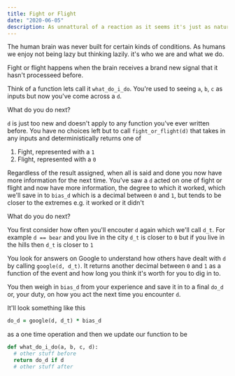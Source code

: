 ```yaml
---
title: Fight or Flight
date: "2020-06-05"
description: As unnattural of a reaction as it seems it's just as natural
---
```


The human brain was never built for certain kinds of conditions. As humans we enjoy not being lazy but thinking lazily. it's who we are and what we do.

Fight or flight happens when the brain receives a brand new signal that it hasn't processeed before.

Think of a function lets call it `what_do_i_do`. You're used to seeing `a`, `b`, `c` as inputs but now you've come across a `d`.

What do you do next?

`d` is just too new and doesn't apply to any function you've ever written before. You have no choices left but to call `fight_or_flight(d)` that takes in any inputs and deterministically returns one of

1. Fight, represented with a `1`
2. Flight, represented with a `0`

Regardless of the result assigned, when all is said and done you now have more information for the next time. You've saw a `d` acted on one of fight or flight and now have more information, the degree to which it worked, which we'll save in to `bias_d` which is a decimal between `0` and `1`, but tends to be closer to the extremes e.g. it worked or it didn't

What do you do next?

You first consider how often you'll encouter `d` again which we'll call `d_t`. For example `d == bear` and you live in the city `d_t` is closer to `0` but if you live in the hills then `d_t` is closer to `1`

You look for answers on Google to understand how others have dealt with `d` by calling `google(d, d_t)`. It returns another decimal between `0` and `1` as a function of the event and how long you think it's worth for you to dig in to.

You then weigh in `bias_d` from your experience and save it in to a final `do_d` or, your duty, on how you act the next time you encounter `d`.

It'll look something like this

```ruby
do_d = google(d, d_t) * bias_d
```

as a one time operation and then we update our function to be

```ruby
def what_do_i_do(a, b, c, d):
  # other stuff before
  return do_d if d
  # other stuff after
```
